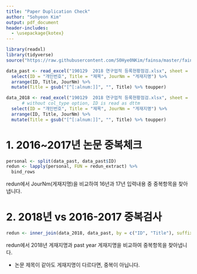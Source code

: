 ```yaml
---
title: "Paper Duplication Check"
author: "Sohyeon Kim"
output: pdf_document
header-includes:
  - \usepackage{kotex}
---
```



```r
library(readxl)
library(tidyverse)
source("https://raw.githubusercontent.com/S0Hye0NKim/fainsa/master/fainsa_function.R")
```


```r
data_past <- read_excel("190129  2018 연구업적 등록현황점검.xlsx", sheet = 2) %>%
  select(ID = "개인번호", Title = "제목", JourNm = "게재지명") %>%
  arrange(ID, Title, JourNm) %>%
  mutate(Title = gsub("[^[:alnum:]]", "", Title) %>% toupper)

data_2018 <- read_excel("190129  2018 연구업적 등록현황점검.xlsx", sheet = 1, col_type = "text") %>%
      # without col_type option, ID is read as dttm
  select(ID = "개인번호", Title = "제목", JourNm = "게재지명") %>% 
  arrange(ID, Title, JourNm) %>%
  mutate(Title = gsub("[^[:alnum:]]", "", Title) %>% toupper) 
```


# 1. 2016~2017년 논문 중복체크

```r
personal <- split(data_past, data_past$ID)
redun <- lapply(personal, FUN = redun_extract) %>% 
  bind_rows 
```

redun에서 JourNm(게재지명)을 비교하여 16년과 17년 입력내용 중 중복항목을 찾아냅니다.

 
# 2. 2018년 vs 2016-2017 중복검사

```r
redun <- inner_join(data_2018, data_past, by = c("ID", "Title"), suffix = c(".2018", ".past"))
```

redun에서 2018년 게재지명과 past year 게재지명을 비교하여 중복항목을 찾아냅니다. 

* 논문 제목이 같아도 게재지명이 다르다면, 중복이 아닙니다. 
